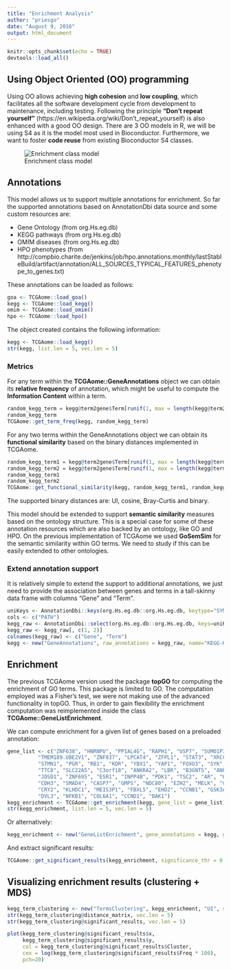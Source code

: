 ```yaml
---
title: "Enrichment Analysis"
author: "priesgo"
date: "August 9, 2016"
output: html_document
---
```


```r
knitr::opts_chunk$set(echo = TRUE)
devtools::load_all()
```

## Using Object Oriented (OO) programming

Using OO allows achieving **high cohesion** and **low coupling**, which facilitates all the software development cycle from development to maintenance, including testing. Following the principle **"Don't repeat yourself"** (https://en.wikipedia.org/wiki/Don't_repeat_yourself) is also enhanced with a good OO design. There are 3 OO models in R, we will be using S4 as it is the model most used in Bioconductor. Furthermore, we want to foster **code reuse** from existing Bioconductor S4 classes.

![Enrichment class model](figures/enrichment_class_model.png)

## Annotations

This model allows us to support multiple annotations for enrichment. So far the supported annotations based on AnnotationDbi data source and some custom resources are:

* Gene Ontology (from org.Hs.eg.db)
* KEGG pathways (from org.Hs.eg.db)
* OMIM diseases (from org.Hs.eg.db)
* HPO phenotypes (from http://compbio.charite.de/jenkins/job/hpo.annotations.monthly/lastStableBuild/artifact/annotation/ALL_SOURCES_TYPICAL_FEATURES_phenotype_to_genes.txt)

These annotations can be loaded as follows:
```r
goa <- TCGAome::load_goa()
kegg <- TCGAome::load_kegg()
omim <- TCGAome::load_omim()
hpo <- TCGAome::load_hpo()
```

The object created contains the following information:
```r
kegg <- TCGAome::load_kegg()
str(kegg, list.len = 5, vec.len = 5)
```

### Metrics

For any term within the **TCGAome::GeneAnnotations** object we can obtain its **relative frequency** of annotation, which might be useful to compute the **Information Content** within a term.

```r
random_kegg_term = kegg@term2gene$Term[runif(1, max = length(kegg@term2gene$Term))]
random_kegg_term
TCGAome::get_term_freq(kegg, random_kegg_term) 
```

For any two terms within the GeneAnnotations object we can obtain its **functional similarity** based on the binary distances implemented in TCGAome.

```r
random_kegg_term1 = kegg@term2gene$Term[runif(1, max = length(kegg@term2gene$Term))]
random_kegg_term2 = kegg@term2gene$Term[runif(1, max = length(kegg@term2gene$Term))]
random_kegg_term1
random_kegg_term2
TCGAome::get_functional_similarity(kegg, random_kegg_term1, random_kegg_term2, distance_measure = "UI")
```

The supported binary distances are: UI, cosine, Bray-Curtis and binary.

This model should be extended to support **semantic similarity** measures based on the ontology structure. This is a special case for some of these annotation resources which are also backed by an ontology, like GO and HPO. On the previous implementation of TCGAome we used **GoSemSim** for the semantic similarity within GO terms. We need to study if this can be easily extended to other ontologies.

### Extend annotation support

It is relatively simple to extend the support to additional annotations, we just need to provide the association between genes and terms in a tall-skinny data frame with columns "Gene" and "Term".
```r
uniKeys <- AnnotationDbi::keys(org.Hs.eg.db::org.Hs.eg.db, keytype="SYMBOL")
cols <- c("PATH")
kegg_raw <- AnnotationDbi::select(org.Hs.eg.db::org.Hs.eg.db, keys=uniKeys, columns=cols, keytype="SYMBOL")
kegg_raw <- kegg_raw[, c(1, 2)]
colnames(kegg_raw) <- c("Gene", "Term")
kegg <- new("GeneAnnotations", raw_annotations = kegg_raw, name="KEGG-Human")
```


## Enrichment

The previous TCGAome version used the package **topGO** for computing the enrichment of GO terms. This package is limited to GO. The computation employed was a Fisher's test, we were not making use of the advanced functionality in topGO. Thus, in order to gain flexibility the enrichment computation was reimplemented inside the class **TCGAome::GeneListEnrichment**.

We can compute enrichment for a given list of genes based on a preloaded annotation:

```r
gene_list <- c("ZNF638", "HNRNPU", "PPIAL4G", "RAPH1", "USP7", "SUMO1P3",
          "TMEM189.UBE2V1", "ZNF837", "LPCAT4", "ZFPL1", "STAT3", "XRCC1",
          "STMN1", "PGR", "RB1", "KDR", "YBX1", "YAP1", "FOXO3", "SYK", "RAB17",
          "TTC8", "SLC22A5", "C3orf18", "ANKRA2", "LBR", "B3GNT5", "ANP32E",
          "JOSD1", "ZNF695", "ESR1", "INPP4B", "PDK1", "TSC2", "AR", "HSPA1A",
          "CDH3", "SMAD4", "CASP7", "GMPS", "NDC80", "EZH2", "MELK", "CDC45",
          "CRY2", "KLHDC1", "MEIS3P1", "FBXL5", "EHD2", "CCNB1", "GSK3A",
          "DVL3", "NFKB1", "COL6A1", "CCND1", "BAK1")
kegg_enrichment <- TCGAome::get_enrichment(kegg, gene_list = gene_list)
str(kegg_enrichment, list.len = 5, vec.len = 5)
```

Or alternatively:
```r
kegg_enrichment <- new("GeneListEnrichment", gene_annotations = kegg, gene_list = gene_list)
```

And extract significant results:

```r
TCGAome::get_significant_results(kegg_enrichment, significance_thr = 0.05, adj_method = "none")
```


## Visualizing enrichment results (clustering + MDS)

```r
kegg_term_clustering <- new("TermsClustering", kegg_enrichment, "UI", significance_thr = 0.05, adj_method = "none")
str(kegg_term_clustering@distance_matrix, vec.len = 5)
str(kegg_term_clustering@significant_results, vec.len = 5)
```

```r
plot(kegg_term_clustering@significant_results$x, 
     kegg_term_clustering@significant_results$y, 
     col = kegg_term_clustering@significant_results$Cluster, 
     cex = log(kegg_term_clustering@significant_results$Freq * 100), 
     pch=20)
```

